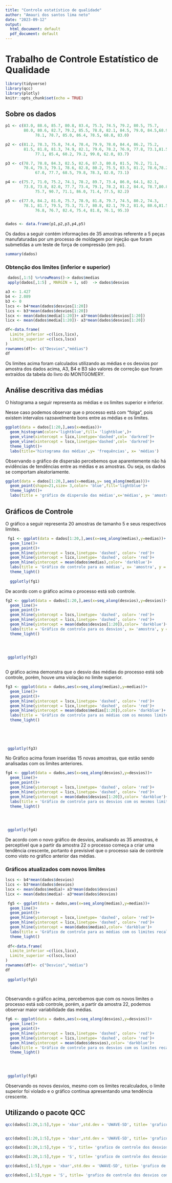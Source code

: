 ---
title: "Controle estatístico de qualidade"
author: "Amauri dos santos lima neto"
date: "2023-09-12"
output:
  html_document: default
  pdf_document: default
---

# Trabalho de Controle Estatístico de Qualidade

```{r setup, include=FALSE}
library(tidyverse)
library(qcc)
library(plotly)
knitr::opts_chunk$set(echo = TRUE)
```

## Sobre os dados

```{r include=FALSE}
p1 <- c(83.0, 88.6, 85.7, 80.8, 83.4, 75.3, 74.5, 79.2, 80.5, 75.7, 
        80.0, 80.6, 82.7, 79.2, 85.5, 78.8, 82.1, 84.5, 79.0, 84.5,68.9, 69.8, 78.5, 76.9, 93.6, 65.5, 78.1, 74.9,
             78.1, 78.7, 85.0, 86.4, 78.5, 68.8, 83.0)

p2 <- c(81.2, 78.3, 75.8, 74.4, 78.4, 79.9, 78.0, 84.4, 86.2, 75.2,
        81.5, 81.8, 81.3, 74.9, 82.1, 79.6, 78.2, 76.9, 77.8, 73.1,81.5, 68.6, 85.2, 86.1, 81.6, 86.8, 65.7, 72.6,
             77.1, 85.4, 60.2, 79.2, 99.0, 62.0, 83.7)

p3 <- c(78.7, 78.8, 84.3, 82.5, 82.6, 87.3, 80.8, 81.5, 76.2, 71.1,
        78.4, 79.3, 79.1, 78.6, 82.8, 80.2, 75.5, 83.5, 81.2, 78.6,78.2, 80.4, 78.4, 86.9, 87.8, 72.4, 83.7, 81.6,
             67.0, 77.7, 68.5, 79.8, 78.3, 82.0, 73.1)

p4 <- c(75.7, 71.0, 75.2, 74.1, 78.2, 89.7, 73.4, 86.0, 64.1, 82.1,
        73.8, 73.8, 82.0, 77.7, 73.4, 79.1, 78.2, 81.2, 84.4, 78.7,80.8, 84.3, 80.3, 94.4, 79.6, 82.6, 93.7, 87.2,
             75.7, 90.7, 71.1, 86.0, 71.4, 77.5, 82.2)

p5 <- c(77.0, 84.2, 81.0, 75.7, 78.9, 81.8, 79.7, 74.5, 80.2, 74.3,
        78.1, 81.7, 79.5, 75.3, 71.7, 80.8, 82.1, 79.2, 81.6, 80.6,81.5, 83.9, 81.7, 83.9, 71.0, 71.4, 93.4, 72.7,
             76.8, 76.7, 82.4, 75.4, 81.8, 76.1, 95.3)


dados <- data.frame(p1,p2,p3,p4,p5)
```

Os dados a seguir contém informações de 35 amostras referente a 5 peças manufaturadas por um processo de moldagem por injeção que foram submetidas a um teste de força de compressão (em psi).

```{r}
summary(dados)

```

### Obtenção dos limites (inferior e superior)

```{r, include=TRUE}
 dados[,1:5] %>%rowMeans()-> dados$medias
 apply(dados[,1:5] , MARGIN = 1, sd)  -> dados$desvios

a3 <- 1.427
b4 <- 2.089
b3 <- 0
lscs <- b4*mean(dados$desvios[1:20])
lics <- b3*mean(dados$desvios[1:20])
lscx <- mean(dados$media[1:20])+ a3*mean(dados$desvios[1:20])
licx <- mean(dados$media[1:20])- a3*mean(dados$desvios[1:20])

df<-data.frame(
  Limite_inferior =c(lics,licx),
  Limite_superior =c(lscs,lscx)
)
rownames(df)<- c("Desvios","médias")
df
```

Os limites acima foram calculados utilizando as médias e os desvios por amostra dos dados acima, A3, B4 e B3 são valores de correção que foram extraídos da tabela do livro do MONTGOMERY.

## Análise descritiva das médias

O histograma a seguir representa as médias e os limites superior e inferior.

Nesse caso podemos observar que o processo está com "folga", pois existem intervalos razoavelmente bons entre as médias e os limites.

```{r, echo=FALSE}

ggplot(data = dados[1:20,],aes(x=medias))+
  geom_histogram(color='lightblue',fill= 'lightblue',)+
  geom_vline(xintercept = licx,linetype='dashed',col= 'darkred')+
  geom_vline(xintercept = lscx,linetype='dashed',col= 'darkred')+
  theme_light()+
  labs(title='histograma das médias',y= 'frequências', x= 'médias')

```

Observando o gráfico de dispersão percebemos que aparentemente não há evidências de tendências entre as médias e as amostras. Ou seja, os dados se comportam aleatoriamente.

```{r include=F}
ggplot(data = dados[1:20,],aes(x=medias,y= seq_along(medias)))+
  geom_point(shape=21,size= 3,color= 'blue',fill='lightblue')+
  theme_light()+
  labs(title = 'gráfico de dispersão das médias',x='médias', y= 'amostra')
```

## Gráficos de Controle

O gráfico a seguir representa 20 amostras de tamanho 5 e seus respectivos limites.

```{r}
 fg1 <- ggplot(data = dados[1:20,],aes(x=seq_along(medias),y=medias))+
  geom_line()+
  geom_point()+
  geom_hline(yintercept = lscx,linetype= 'dashed', color= 'red')+
  geom_hline(yintercept = licx,linetype= 'dashed', color= 'red')+
  geom_hline(yintercept = mean(dados$medias),color= 'darkblue')+
  labs(title = 'Gráfico de controle para as médias', x= 'amostra', y = 'média')+ 
  theme_light()
  
  ggplotly(fg1)
```

De acordo com o gráfico acima o processo está sob controle.

```{r, echo=FALSE}
fg2 <- ggplot(data = dados[1:20,],aes(x=seq_along(desvios),y=desvios))+
  geom_line()+
  geom_point()+
  geom_hline(yintercept = lscs,linetype= 'dashed', color= 'red')+
  geom_hline(yintercept = lics,linetype= 'dashed', color= 'red')+
  geom_hline(yintercept = mean(dados$desvios[1:20]),color= 'darkblue')+
  labs(title = 'Gráfico de controle para os desvios', x= 'amostra', y = 'desvios')+ 
  theme_light()
  
   

  
 ggplotly(fg2)
 
```

O gráfico acima demonstra que o desvio das médias do processo está sob controle, porém, houve uma violação no limite superior.

```{r, echo=FALSE}
fg3 <- ggplot(data = dados,aes(x=seq_along(medias),y=medias))+
  geom_line()+
  geom_point()+
  geom_hline(yintercept = lscx,linetype= 'dashed', color= 'red')+
  geom_hline(yintercept = licx,linetype= 'dashed', color= 'red')+
  geom_hline(yintercept = mean(dados$medias[1:20]),color= 'darkblue')+
  labs(title = 'Gráfico de controle para as médias com os mesmos limites', x= 'amostra', y = 'média')+ 
  theme_light()
  
  
   

  
 ggplotly(fg3)
```

No Gráfico acima foram inseridas 15 novas amostras, que estão sendo analisadas com os limites anteriores.

```{r, echo=FALSE}
fg4 <- ggplot(data = dados,aes(x=seq_along(desvios),y=desvios))+
  geom_line()+
  geom_point()+
  geom_hline(yintercept = lscs,linetype= 'dashed', color= 'red')+
  geom_hline(yintercept = lics,linetype= 'dashed', color= 'red')+
  geom_hline(yintercept = mean(dados$desvios[1:20]),color= 'darkblue')+
  labs(title = 'Gráfico de controle para os desvios com os mesmos limites', x= 'amostra', y = 'desvios')+ 
  theme_light()
  
   

  
 ggplotly(fg4)
```

De acordo com o novo gráfico de desvios, analisando as 35 amostras, é perceptível que a partir da amostra 22 o processo começa a criar uma tendência crescente, portanto é previsível que o processo saia de controle como visto no gráfico anterior das médias.

### Gráficos atualizados com novos limites

```{r}
lscs <- b4*mean(dados$desvios)
lics <- b3*mean(dados$desvios)
lscx <- mean(dados$media)+ a3*mean(dados$desvios)
licx <- mean(dados$media)- a3*mean(dados$desvios)

 fg5 <- ggplot(data = dados,aes(x=seq_along(medias),y=medias))+
  geom_line()+
  geom_point()+
  geom_hline(yintercept = lscx,linetype= 'dashed', color= 'red')+
  geom_hline(yintercept = licx,linetype= 'dashed', color= 'red')+
  geom_hline(yintercept = mean(dados$medias),color= 'darkblue')+
  labs(title = 'Gráfico de controle para as médias com os limites recalculados', x= 'amostra', y = 'média')+ 
  theme_light()
 
 df<-data.frame(
  Limite_inferior =c(lics,licx),
  Limite_superior =c(lscs,lscx)
)
rownames(df)<- c("Desvios","médias")
df
  
 ggplotly(fg5)
 
 
```

Observando o gráfico acima, percebemos que com os novos limites o processo está sob controle, porém, a partir da amostra 22, podemos observar maior variabilidade das médias.

```{r, echo=FALSE}
fg6 <- ggplot(data = dados,aes(x=seq_along(desvios),y=desvios))+
  geom_line()+
  geom_point()+
  geom_hline(yintercept = lscs,linetype= 'dashed', color= 'red')+
  geom_hline(yintercept = lics,linetype= 'dashed', color= 'red')+
  geom_hline(yintercept = mean(dados$desvios),color= 'darkblue')+
  labs(title = 'Gráfico de controle para os desvios com os limites recalculados', x= 'amostra', y = 'desvios')+ 
  theme_light()
  
   

  
 ggplotly(fg6)
```

Observando os novos desvios, mesmo com os limites recalculados, o limite superior foi violado e o gráfico continua apresentando uma tendência crescente.

## Utilizando o pacote QCC

```{r,}
qcc(dados[1:20,1:5],type = 'xbar',std.dev = 'UWAVE-SD', title= 'grafico de controle da média',xlab= 'amostra',ylab= 'Médias')


qcc(dados[1:20,1:5],type = 'xbar',std.dev = 'UWAVE-SD', title= 'grafico de controle da média com os mesmos limites',xlab= 'amostra',ylab= 'Médias',newdata = dados[21:35,1:5])

qcc(dados[1:20,1:5],type = 'S', title= 'grafico de controle dos desvios',xlab= 'amostra',ylab= 'Desvios')

qcc(dados[1:20,1:5],type = 'S', title= 'grafico de controle dos desvios com os mesmos limites',xlab= 'amostra',ylab= 'Desvios',newdata = dados[21:35,1:5])

qcc(dados[,1:5],type = 'xbar',std.dev = 'UWAVE-SD', title= 'grafico de controle da média com os limites recalculados',xlab= 'amostra',ylab= 'Médias')

qcc(dados[,1:5],type = 'S', title= 'grafico de controle dos desvios com os limites recalculados',xlab= 'amostra',ylab= 'Desvios')




```
